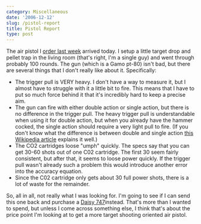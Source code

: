 ```yaml
---
category: Miscellaneous
date: '2006-12-12'
slug: /pistol-report
title: Pistol Report
type: post
---
```



The air pistol I
[order last week](/pistol-purchase)
arrived today. I setup a little target drop and pellet trap in the
living room (that's right, I'm a single guy) and went through
probably 100 rounds. The gun (which is a Gamo pt-80) isn't bad, but
there are several things that I don't really like about it.
Specifically:
-   The trigger pull is VERY heavy. I don't have a way to measure
    it, but I almost have to struggle with it a little bit to fire.
    This means that I have to put so much force behind it that it's
    incredibly hard to keep a precise aim.
-   The gun can fire with either double action or single action,
    but there is no difference in the trigger pull. The heavy trigger
    pull is understandable when using it for double action, but when
    you already have the hammer cocked, the single action should
    require a very light pull to fire. (If you don't know what the
    difference is between double and single action
    [this Wikipedia article](http://en.wikipedia.org/wiki/Trigger_(firearms))
    explains it well.)
-   The CO2 cartridges loose "umph" quickly. The specs say that you
    can get 30-60 shots out of one C02 cartridge. The first 30 seem
    fairly consistent, but after that, it seems to loose power quickly.
    If the trigger pull wasn't already such a problem this would
    introduce another error into the accuracy equation.
-   Since the C02 cartridge only gets about 30 full power shots,
    there is a lot of waste for the remainder.

So, all in all, not really what I was looking for. I'm going to see
if I can send this one back and purchase a
[Daisy 747](http://www.airgunsbbguns.com/Daisy747_Triumph_Target_Pistol_p/day747.htm)instead.
That's more than I wanted to spend, but unless I come across
something else, I think that's about the price point I'm looking at
to get a more target shooting oriented air pistol.